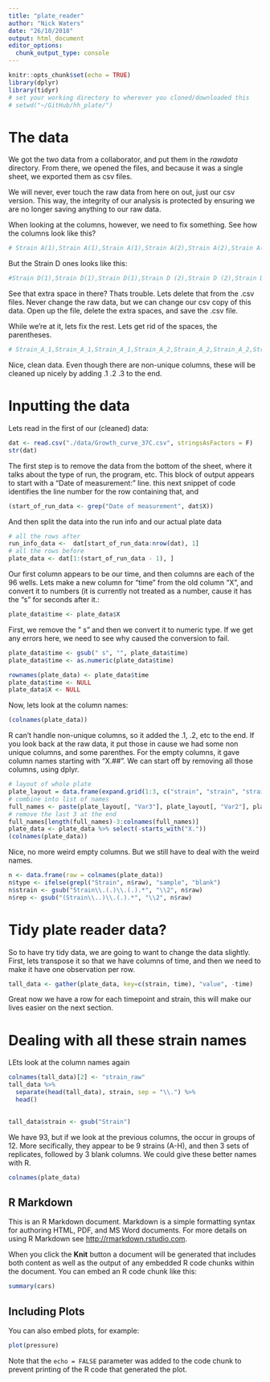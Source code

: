 ```yaml
---
title: "plate_reader"
author: "Nick Waters"
date: "26/10/2018"
output: html_document
editor_options: 
  chunk_output_type: console
---
```


```r
knitr::opts_chunk$set(echo = TRUE)
library(dplyr)
library(tidyr)
# set your working directory to wherever you cloned/downloaded this
# setwd("~/GitHub/hh_plate/")
```

# The data
We got the two data from a collaborator, and put them in the *rawdata* directory.  From there, we opened the files, and because it was a single sheet, we exported them as csv files. 

We will never, ever touch the raw data from here on out, just our csv version. This way, the integrity of our analysis is protected by ensuring we are no longer saving anything to our raw data.

When looking at the columns, however, we need to fix something. See how the columns look like this?
```r
# Strain A(1),Strain A(1),Strain A(1),Strain A(2),Strain A(2),Strain A(2)
```
But the Strain D ones looks like this:

```r
#Strain D(1),Strain D(1),Strain D(1),Strain D (2),Strain D (2),Strain D (2)
```

See that extra space in there?  Thats trouble.  Lets delete that from the .csv files.  Never change the raw data, but we can change our csv copy of this data. Open up the file, delete the extra spaces, and save the .csv file.

While we're at it, lets fix the rest.  Lets get rid of the spaces, the parentheses.
```r
# Strain_A_1,Strain_A_1,Strain_A_1,Strain_A_2,Strain_A_2,Strain_A_2,Strain_A_3,Strain_A_3, etc
```

Nice, clean data.  Even though there are non-unique columns, these will be cleaned up nicely by adding .1 .2 .3 to the end.


# Inputting the data
Lets read in the first of our (cleaned) data:
```r
dat <- read.csv("./data/Growth_curve_37C.csv", stringsAsFactors = F)
str(dat)
```
The first step is to remove the data from the bottom of the sheet, where it talks about the type of run, the program, etc.  This block of output appears to start with a "Date of measurement:" line. this next snippet of code identifies the line number for the row containing that, and 

```r
(start_of_run_data <- grep("Date of measurement", dat$X))
```
And then split the data into the run info and our actual plate data

```r
# all the rows after
run_info_data <-  dat[start_of_run_data:nrow(dat), 1]
# all the rows before
plate_data <- dat[1:(start_of_run_data - 1), ]
```

Our first column appears to be our time, and then columns are each of the 96 wells. Lets make a new column for "time" from the old column "X", and convert it to numbers (it is currently not treated as a number, cause it has the "s" for seconds after it.:

```r
plate_data$time <- plate_data$X
```
First, we remove the " s" and then we convert it to numeric type.  If we get any errors here, we need to see why caused the conversion to fail.

```r
plate_data$time <- gsub(" s", "", plate_data$time)
plate_data$time <- as.numeric(plate_data$time)
```
<!-- And lastly, we because these are unique, lets make the official row names for this data frame the time, and get rid of both the "time" and "X" columns: -->
```r
rownames(plate_data) <- plate_data$time
plate_data$time <- NULL
plate_data$X <- NULL
```

Now, lets look at the column names:
```r
(colnames(plate_data))
```
R can't handle non-unique columns, so it added the .1, .2, etc to the end. If you look back at the raw data, it put those in cause we had some non unique columns, and some parenthes. For the empty columns, it gave column names starting with "X.##".  We can start off by removing all those columns, using dplyr.

```r
# layout of whole plate
plate_layout = data.frame(expand.grid(1:3, c("strain", "strain", "strain", "blank"), LETTERS[1:8]))
# combine into list of names
full_names <- paste(plate_layout[, "Var3"], plate_layout[, "Var2"], plate_layout[, "Var1"], sep="_")
# remove the last 3 at the end
full_names[length(full_names)-3:colnames(full_names)]
plate_data <- plate_data %>% select(-starts_with("X."))
(colnames(plate_data))
```
Nice, no more weird empty columns.  But we still have to deal with the weird names.
```r
n <- data.frame(raw = colnames(plate_data))
n$type <- ifelse(grepl("Strain", n$raw), "sample", "blank")
n$strain <- gsub("Strain\\.(.)\\.(.).*", "\\2", n$raw)
n$rep <- gsub("(Strain\\..)\\.(.).*", "\\2", n$raw)
```

# Tidy plate reader data?
So to have try tidy data, we are going to want to change the data slightly.  First, lets transpose it so that we have columns of time, and then we need to make it have one observation per row.

```r
tall_data <- gather(plate_data, key=c(strain, time), "value", -time)
```

Great now we have a row for each timepoint and strain, this will make our lives easier on the next section.

# Dealing with all these strain names
LEts look at the column names again
```r
colnames(tall_data)[2] <- "strain_raw"
tall_data %>%
  separate(head(tall_data), strain, sep = "\\.") %>%
  head()
  

tall_data$strain <- gsub("Strain")
```
We have 93, but if we look at the previous columns, the occur in groups of 12.  More secifically, they appear to be 9 strains (A-H), and then 3 sets of replicates, followed by 3 blank columns.  We could give these better names with R.
```r
colnames(plate_data)

```






















## R Markdown

This is an R Markdown document. Markdown is a simple formatting syntax for authoring HTML, PDF, and MS Word documents. For more details on using R Markdown see <http://rmarkdown.rstudio.com>.

When you click the **Knit** button a document will be generated that includes both content as well as the output of any embedded R code chunks within the document. You can embed an R code chunk like this:

```r
summary(cars)
```

## Including Plots

You can also embed plots, for example:

```r
plot(pressure)
```

Note that the `echo = FALSE` parameter was added to the code chunk to prevent printing of the R code that generated the plot.
